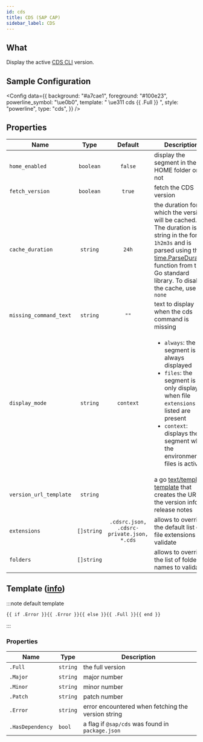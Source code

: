 ```yaml
---
id: cds
title: CDS (SAP CAP)
sidebar_label: CDS
---
```


## What

Display the active [CDS CLI][sap-cap-cds] version.

## Sample Configuration


<Config
  data={{
    background: "#a7cae1",
    foreground: "#100e23",
    powerline_symbol: "\ue0b0",
    template: " \ue311 cds {{ .Full }} ",
    style: "powerline",
    type: "cds",
  }}
/>

## Properties

| Name                   |    Type    |                  Default                  | Description                                                                                                                                                                                                                          |
| ---------------------- | :--------: | :---------------------------------------: | ------------------------------------------------------------------------------------------------------------------------------------------------------------------------------------------------------------------------------------ |
| `home_enabled`         | `boolean`  |                  `false`                  | display the segment in the HOME folder or not                                                                                                                                                                                        |
| `fetch_version`        | `boolean`  |                  `true`                   | fetch the CDS version                                                                                                                                                                                                                |
| `cache_duration`       |  `string`  |                   `24h`                   | the duration for which the version will be cached. The duration is a string in the format `1h2m3s` and is parsed using the [time.ParseDuration] function from the Go standard library. To disable the cache, use `none`              |
| `missing_command_text` |  `string`  |                   `""`                    | text to display when the cds command is missing                                                                                                                                                                                      |
| `display_mode`         |  `string`  |                 `context`                 | <ul><li>`always`: the segment is always displayed</li><li>`files`: the segment is only displayed when file `extensions` listed are present</li><li>`context`: displays the segment when the environment or files is active</li></ul> |
| `version_url_template` |  `string`  |                                           | a go [text/template][go-text-template] [template][templates] that creates the URL of the version info / release notes                                                                                                                |
| `extensions`           | `[]string` | `.cdsrc.json, .cdsrc-private.json, *.cds` | allows to override the default list of file extensions to validate                                                                                                                                                                   |
| `folders`              | `[]string` |                                           | allows to override the list of folder names to validate                                                                                                                                                                              |

## Template ([info][templates])

:::note default template

```template
{{ if .Error }}{{ .Error }}{{ else }}{{ .Full }}{{ end }}
```

:::

### Properties

| Name             | Type     | Description                                        |
| ---------------- | -------- | -------------------------------------------------- |
| `.Full`          | `string` | the full version                                   |
| `.Major`         | `string` | major number                                       |
| `.Minor`         | `string` | minor number                                       |
| `.Patch`         | `string` | patch number                                       |
| `.Error`         | `string` | error encountered when fetching the version string |
| `.HasDependency` | `bool`   | a flag if `@sap/cds` was found in `package.json`   |

[go-text-template]: https://golang.org/pkg/text/template/
[templates]: configuration/templates.mdx
[sap-cap-cds]: https://cap.cloud.sap/docs/tools/#command-line-interface-cli
[time.ParseDuration]: https://golang.org/pkg/time/#ParseDuration
